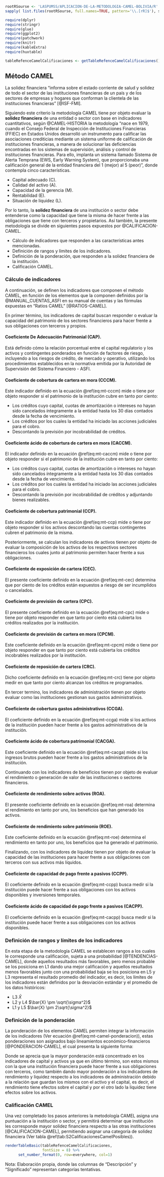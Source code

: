 
```r
rootRSourse <- 'LASPUMSS/APLICACION-DE-LA-METODOLOGIA-CAMEL-BOLIVIA/R'
sapply( list.files(rootRSourse, full.names=TRUE, pattern='\\.[rR]$'), source )

require(dplyr)
require(stringr)
require(glue)
require(ggplot2)
require(patchwork)
require(knitr)
require(kableExtra)
require(huxtable)

tableRefenceCamelCalificaciones <- getTableRefenceCamelCalificaciones()
```

## Método CAMEL {#mtMetodoCamel}

La solidez financiera "informa sobre el estado corriente de salud y solidez de todo el sector de las instituciones financieras de un país y de los sectores de empresas y hogares que conforman la clientela de las instituciones financieras" [@ISF-FMI].

Siguiendo este criterio la metodología CAMEL tiene por objeto evaluar la **solidez financiera** de una entidad o sector con base en indicadores cuantitativos, según @CAMEL-HISTORIA la metodología "nace en 1979, cuando el Consejo Federal de Inspección de Instituciones Financieras (FFIEC) en Estados Unidos desarrolló un instrumento para calificar las asociaciones crediticias mediante un sistema uniforme de calificación de instituciones financieras, a manera de solucionar las deficiencias encontradas en los sistemas de supervisión, análisis y control de instituciones financieras. Para ello, implanta un sistema llamado Sistema de Alerta Temprana (EWS, Early Warning System), que proporcionaba una calificación general de la entidad financiera del 1 (mejor) al 5 (peor)", donde contempla cinco características. 

- Capital adecuado (C).
- Calidad del activo (A).
- Capacidad de la gerencia (M).
- Rentabilidad (E).
- Situación de liquidez (L).

Por lo tanto, la **solidez financiera** de una institución o sector debe entenderse como la capacidad que tiene la misma de hacer frente a las obligaciones que tiene con terceros y propietarios. Así también, la presente metodología se divide en siguientes pasos expuestos por @CALIFICACION-CAMEL.

- Cálculo de indicadores que responden a las características antes mencionadas.
- Definición de rangos y límites de los indicadores.
- Definición de la ponderación, que responden a la solidez financiera de la institución.
- Calificación CAMEL.

### Cálculo de indicadores {#mtIndicadoresFinancierosCAMEL}

A continuación, se definen los indicadores que componen el método CAMEL, en función de los elementos que la componen definidos por la @MANUAL_CUENTAS_ASFI en su manual de cuentas y las fórmulas expuestas en "Ratios CAMEL" [@RATIOS-CAMEL].

En primer término, los indicadores de capital buscan responder o evaluar la capacidad del patrimonio de los sectores financieros para hacer frente a sus obligaciones con terceros y propios.

<!-- ############################################################################################## -->
<!-- #####################  INDICADORES DE CAPITAL     -->
<!-- ############################################################################################## -->


#### Coeficiente De Adecuación Patrimonial (CAP). {#mtIndicadoresFinancierosCapCap}

Está definido cómo la relación porcentual entre el capital regulatorio y los activos y contingentes ponderados en función de factores de riesgo, incluyendo a los riesgos de crédito, de mercado y operativo, utilizando los procedimientos establecidos en la normativa emitida por la Autoridad de Supervisión del Sistema Financiero - ASFI.

\begin{equation}
\text{CAP} = \frac{ \text{Patrimonio} }{ \text{Activo * Riesgo - Contingente * Riesgo} }
(\#eq:mt-cap)
\end{equation}

#### Coeficiente de cobertura de cartera en mora (CCCM). {#mtIndicadoresFinancierosCapCccm}

Este indicador definido en la ecuación \@ref(eq:mt-cccm) mide o tiene por objeto responder si el patrimonio de la institución cubre en tanto por ciento:

- Los créditos cuyo capital, cuotas de amortización o intereses no hayan sido cancelados íntegramente a la entidad hasta los 30 días contados desde la fecha de vencimiento. 
- Los créditos por los cuales la entidad ha iniciado las acciones judiciales para el cobro.
- Descontando la previsión por incobrabilidad de créditos.

\begin{equation}
\text{CCCM} = \frac{ \text{Cartera En Mora - Previsión Cartera} }{\text{Patrimonio}}
(\#eq:mt-cccm)
\end{equation}

#### Coeficiente ácido de cobertura de cartera en mora (CACCM). {#mtIndicadoresFinancierosCapCaccm}

El indicador definido en la ecuación \@ref(eq:mt-caccm) mide o tiene por objeto responder si el patrimonio de la institución cubre en tanto por ciento:

- Los créditos cuyo capital, cuotas de amortización o intereses no hayan sido cancelados íntegramente a la entidad hasta los 30 días contados desde la fecha de vencimiento. 
- Los créditos por los cuales la entidad ha iniciado las acciones judiciales para el cobro.
- Descontando la previsión por incobrabilidad de créditos y adjuntando bienes realizables.

\begin{equation}
\text{CACCM} = \frac{ \text{Cartera En Mora - Previsión Cartera + Realizables} }{ \text{Patrimonio} } 
(\#eq:mt-caccm)
\end{equation}

#### Coeficiente de cobertura patrimonial (CCP). {#mtIndicadoresFinancierosCapCcp}

Este indicador definido en la ecuación \@ref(eq:mt-ccp) mide o tiene por objeto responder si los activos descontando las cuentas contingentes cubren el patrimonio de la misma.

\begin{equation}
\text{CCP} = \frac{ \text{Patrimonio} }{ \text{Activo - Contingente} }
(\#eq:mt-ccp)
\end{equation}


Posteriormente, se calculan los indicadores de activos tienen por objeto de evaluar la composición de los activos de los respectivos sectores financieros los cuales junto al patrimonio permiten hacer frente a sus obligaciones.

<!-- ############################################################################################## -->
<!-- #####################  INDICADORES DE ACTIVOS     -->
<!-- ############################################################################################## -->

#### Coeficiente de exposición de cartera (CEC). {#mtIndicadoresFinancierosActCec}

El presente coeficiente definido en la ecuación \@ref(eq:mt-cec) determina que por ciento de los créditos están expuestos a riesgo de ser incumplidos o cancelados.

\begin{equation}
\text{CEC} = \frac{ \text{Cartera En Mora} }{ \text{Cartera Bruta} } 
(\#eq:mt-cec)
\end{equation}

#### Coeficiente de previsión de cartera (CPC). {#mtIndicadoresFinancierosActCpc}

El presente coeficiente definido en la ecuación \@ref(eq:mt-cpc) mide o tiene por objeto responder en que tanto por ciento está cubierta los créditos realizados por la institución.

\begin{equation}
\text{CPC} = \frac{ \text{Previsión} }{ \text{Cartera Bruta} } 
(\#eq:mt-cpc)
\end{equation}


#### Coeficiente de previsión de cartera en mora (CPCM). {#mtIndicadoresFinancierosActCpcm}

Este coeficiente definido en la ecuación \@ref(eq:mt-cpcm) mide o tiene por objeto responder en que tanto por ciento está cubierta los créditos incobrables realizados por la institución.

\begin{equation}
\text{CPCM} = \frac{ \text{Previsión} }{ \text{Cartera En Mora} } 
(\#eq:mt-cpcm)
\end{equation}


#### Coeficiente de reposición de cartera (CRC). {#mtIndicadoresFinancierosActCrc}

Dicho coeficiente definido en la ecuación \@ref(eq:mt-crc) tiene por objeto medir en que tanto por ciento alcanzan los créditos re programados.

\begin{equation}
\text{CRC} = \frac{ \text{Cartera Reprogramada Total} }{ \text{Cartera Bruta} } 
(\#eq:mt-crc)
\end{equation}



<!-- ############################################################################################## -->
<!-- #####################  INDICADORES DE ADMINISTRACION     -->
<!-- ############################################################################################## -->

En tercer termino, los indicadores de administración tienen por objeto evaluar como las instituciones gestionan sus gastos administrativos.

#### Coeficiente de cobertura gastos administrativos (CCGA). {#mtIndicadoresFinancierosAdmCcga}

El coeficiente definido en la ecuación \@ref(eq:mt-ccga) mide si los activos de la institución pueden hacer frente a los gastos administrativos de la institución.

\begin{equation}
\text{CCGA} = \frac{ \text{Gastos Administración} }{ \text{Activos + Contingentes} } 
(\#eq:mt-ccga)
\end{equation}


#### Coeficiente ácido de cobertura patrimonial (CACGA). {#mtIndicadoresFinancierosAdmCacga}

Este coeficiente definido en la ecuación \@ref(eq:mt-cacga) mide si los ingresos brutos pueden hacer frente a los gastos administrativos de la institución.

\begin{equation}
\text{CACGA} = \frac{ \text{Gastos Administración - Impuestos} }{ \text{Resultado Operativo Bruto} }
(\#eq:mt-cacga)
\end{equation}



<!-- ############################################################################################## -->
<!-- #####################  INDICADORES DE BENEFICIOS     -->
<!-- ############################################################################################## -->

Continuando con los indicadores de beneficios tienen por objeto de evaluar el rendimiento o generación de valor de las instituciones o sectores financieros.

#### Coeficiente de rendimiento sobre activos (ROA). {#mtIndicadoresFinancierosBenRoa}

El presente coeficiente definido en la ecuación \@ref(eq:mt-roa) determina el rendimiento en tanto por uno, los beneficios que han generado los activos.

\begin{equation}
\text{ROA} = \frac{ \text{Resultado Neto De La Gestión} }{ \text{Activo + Contingente} } 
(\#eq:mt-roa)
\end{equation}

#### Coeficiente de rendimiento sobre patrimonio (ROE). {#mtIndicadoresFinancierosBenRoe}

Este coeficiente definido en la ecuación \@ref(eq:mt-roe) determina el rendimiento en tanto por uno, los beneficios que ha generado el patrimonio.

\begin{equation}
\text{ROE} = \frac{ \text{Resultado Neto De La Gestión} }{ \text{Patrimonio} } 
(\#eq:mt-roe)
\end{equation}



<!-- ############################################################################################## -->
<!-- #####################  INDICADORES DE LIQUIDEZ     -->
<!-- ############################################################################################## -->

Finalizando, con los indicadores de liquidez tienen por objeto de evaluar la capacidad de las instituciones para hacer frente a sus obligaciones con terceros con sus activos más líquidos.

#### Coeficiente de capacidad de pago frente a pasivos (CCPP). {#mtIndicadoresFinancierosLqCcpp}

El coeficiente definido en la ecuación \@ref(eq:mt-ccpp) busca medir si la institución puede hacer frente a sus obligaciones con los activos disponibles y inversiones temporales.

\begin{equation}
\text{CCPP} = \frac{ \text{Disponibles + Inversiones Temporarias} }{ \text{Pasivos} }
(\#eq:mt-ccpp)
\end{equation}


#### Coeficiente ácido de capacidad de pago frente a pasivos (CACPP). {#mtIndicadoresFinancierosLqCacpp}

El coeficiente definido en la ecuación \@ref(eq:mt-cacpp) busca medir si la institución puede hacer frente a sus obligaciones con los activos disponibles.

\begin{equation}
\text{CACPP} = \frac{ \text{Disponibles} }{ \text{Pasivos} } 
(\#eq:mt-cacpp)
\end{equation}

### Definición de rangos y límites de los indicadores {#mtDefinicionRangosLimites}

En esta etapa de la metodología CAMEL se establecen rangos a los cuales le corresponde una calificación, sujeta a una probabilidad [@TENDENCIAS-CAMEL], donde aquellos resultados más favorables, pero menos probable se los posiciona en L1 dando una mejor calificación y aquellos resultados menos favorables junto con una probabilidad baja se los posiciona en L5 y L3 representa el resultado promedio del indicador, es decir, los límites de los indicadores están definidos por la desviación estándar y el promedio de los datos históricos:

- L3 $\bar{X}$
- L2 y L4 $\bar{X} \pm \sqrt{\sigma^2}$
- L1 y L5 $\bar{X} \pm 2\sqrt{\sigma^2}$


### Definición de la ponderación {#mtDefinicionPonderacionCamel}

La ponderación de los elementos CAMEL permiten integrar la información de los indicadores (Ver ecuación \@ref(eq:mt-camel-ponderacion)), estas ponderaciones son asignados bajo lineamientos económico-financieros [@PONDERACION-CAMEL], el cual presenta la siguiente forma:

\begin{equation}
\text{CAMEL} =  \text{30\%C + 30\%A + 10\%M + 15\%E + 15\%L}
(\#eq:mt-camel-ponderacion)
\end{equation}

Donde se aprecia que la mayor ponderación está concentrado en los indicadores de capital y activos ya que en último término, son estos mismos con la que una institución financiera puede hacer frente a sus obligaciones con terceros, como también dando mayor ponderación a los indicadores de rendimiento y liquidez respecto a los indicadores de administración debido a la relación que guardan los mismos con el activo y el capital, es decir, el rendimiento tiene efectos sobre el capital y por el otro lado la liquidez tiene efectos sobre los activos.

### Calificación CAMEL

Una vez completado los pasos anteriores la metodología CAMEL asigna una puntuación a la institución o sector, y permitirá determinar que institución les corresponde mayor solidez financiera respecto a las otras instituciones [@CALIFICACION-CAMEL], permitiendo asignar una categoría de solidez financiera (Ver tabla \@ref(tab:S2CalificacionesCamelPosibles)).

```r
renderTableBasic(tableRefenceCamelCalificaciones,
                 fontSize = 8) %>% 
      set_number_format(0, row=everywhere, col=1) 
```

::: {custom-style="NotasTablasImagenes"}
Nota: Elaboración propia, donde las columnas de "Descripción" y "Significado" representan categorías tentativas.
:::
